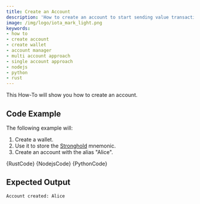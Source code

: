 ```yaml
---
title: Create an Account
description: 'How to create an account to start sending value transactions to the Tangle.'
image: /img/logo/iota_mark_light.png
keywords:
- how to
- create account
- create wallet
- account manager
- multi account approach
- single account approach
- nodejs
- python
- rust
---
```



This How-To will show you how to create an account.

<TipAccountApproaches/>

## Code Example

The following example will:

1. Create a wallet.
2. Use it to store the [Stronghold](https://wiki.iota.org/stronghold.rs/welcome) mnemonic.
3. Create an account with the alias "Alice".

<Tabs groupId="language">
    <TabItem value="rust" label="Rust">
        <CodeBlock className="language-rust">
            {RustCode}
        </CodeBlock>
    </TabItem>
    <TabItem value="nodejs" label="Nodejs">
        <CodeBlock className="language-typescript">
            {NodejsCode}
        </CodeBlock>
    </TabItem>
    <TabItem value="python" label="Python">
        <CodeBlock className="language-python">
            {PythonCode}
        </CodeBlock>
    </TabItem>
</Tabs>

## Expected Output

```plaintext
Account created: Alice
```

